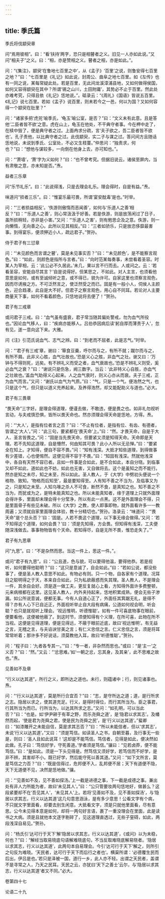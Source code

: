```yaml
---
---
---
```

title: 季氏篇
---






季氏将伐颛臾章





问“焉用彼相”。曰：“看‘扶持’两字，恐只是相瞽者之义。旧见一人亦如此说。”又问“相夫子”之义。曰：“相，亦是赞相之义。瞽者之相，亦是如此。”。

问：“《集注》，颛臾‘在鲁地七百里之中’，从《孟子》‘百里’之说，则鲁安得七百里之地？”曰：“七百里是《礼记》如此说，封周公、曲阜之地七百里。如《左传》也有一同之说，某每常疑此处。若是百里，无此间龙溪漳浦县地，又如何做得侯国，如何又容得颛臾在其中？所谓‘锡之山川，土田附庸’，其势必不止于百里。然此处亦难考究，只得且依《礼记》恁地说。”。砥录云：“《周礼》《国语》皆说五百里。《礼记》说七百里。若如《孟子》说百里，则未若今之一邑，何以为国？又如何容得一个颛臾在肚里？”

问：“诸家多把‘虎兕’喻季氏，‘龟玉’喻公室，是否？”曰：“文义未有此意。且是答他‘二臣者皆不欲’之意。虎在山上，龟玉在他处，不干典守者事。今在柙中走了，在椟中毁了，便是典守者之过。上面冉求分疏，言‘夫子欲之，吾二臣者皆不欲也’。孔子责他，以比典守者之过。此伐颛臾，实二子与谋之过。答问间方且随话恁地说，未说到季氏、公室处，不必又生枝蔓。”仲思问：“独责求，何也？”曰：“想他与谋较多，一向倒在他身上去，亦可知也。”。

问：“‘萧墙’，‘萧’字为义如何？”曰：“也不曾考究。但据旧说云，诸侯至屏内，当有肃敬之意，亦未知是否。”焘。





益者三乐章





问“乐节礼乐”。曰：“此说得浅，只是去理会礼乐。理会得时，自是有益。”焘。

味道问“损者三乐”。曰：“惟宴乐最可畏，所谓‘宴安酖毒’是也。”时举。

问：“‘三者损益相反’。‘佚游则傲惰而恶闻善’，如何与‘乐道人之善’相反？”曰：“‘乐道人之善’，则心常汲汲于好善。若是佚游，则是放荡闲过了日子，虽所损稍轻，亦非是小害。”又问：“‘乐道人之害’，则有勉思企及之意。佚游，则一向懒惰，无向善之心。此所以见其相反。”曰：“三者如骄乐，只是放恣侈靡最害事。到得宴乐，便须狎近小人，疏远君子。”贺孙。





侍于君子有三愆章





问：“‘未见颜色而言谓之瞽’，莫是未见事实否？”曰：“‘未见颜色’，是不能察言观色。”曰：“如此，则颜色是指所与言者。”曰：“向时范某每奏事，未尝看着圣容。时某人为宰相，云：‘此公必不久居此。’未几，果以言不行而去。人或问之。云：‘若看圣容，安能自尽其言？’自是说得好。但某思之，不如此。对人主言，也须看他意思是如何，或有至诚倾听之意，或不得已，貌为许可。自家这里也须察言观色，因而尽诱掖之方。不可泛然言之，使泛然受之而已。固是有一般小人，伺侯人主颜色，迎合趋凑，此自是大不好。但君子之察言观色，用心自不同耳。若论对人主要商量天下事，如何不看着颜色，只恁地说将去便了！”贺孙。





君子有三戒章





或问君子三戒。曰：“血气虽有盛衰，君子常当随其偏处警戒，勿为血气所役也。”因论血气移人，曰：“疾病亦能移人。吕伯恭因病后读‘躬自厚而薄责于人’，忽有见，遂一意向这下来。大雅。

问《注》引范氏说血气、志气之辨。曰：“到老而不屈者，此是志气。”时举。

问：“‘君子有三戒’章，谢曰：‘箪食豆羹，呼尔而与之，有所不就；蹴尔而与之，有所不屑。此非义心胜，血气壮故也。’恐是义心之胜，非血气之壮。谢又曰：‘万钟与不得则死，远矣。有不辨礼义而受之者，血气衰故也。’恐是不辨礼义则受，奚必血气之衰？”曰：“谢说只是伤急，阙三数字。当云：‘此非特义心自胜，亦血气之壮故也。’盖血气助得义心起来。人之血气衰时，则义心亦从而衰。夫子三戒，正为血气而言。”又问：“谢氏以血气为气质。”曰：“气，只是一个气。便浩然之气，也只是这个气，但只是以道义充养起来。及养得浩然，却又能配助义与道也。”必大。





君子有三畏章





“畏天命”三字好。是理会得道理，便谨去做，不敢违，便是畏之也。如非礼勿视听言动，与夫戒慎恐惧，皆所以畏天命也。然亦须理会得天命是恁地，方得。焘。

问：“‘大人’，是指有位者言之否？”曰：“不止有位者，是指有位、有齿、有德者，皆谓之‘大人’。”问：“此三句，要紧都在‘畏天命’上。”曰：“然。才畏天命，自是于大人、圣言皆畏之。”问：“固是当先畏天命，但要紧又须是知得天命。天命即是天理。若不先知这道理，自是懵然，何由知其可畏？此小人所以无忌惮。”曰：“要紧全在知上。才知得，便自不容不畏。”问：“知有浅深。大抵才知些道理，到得做事有少差错，心也便惕然。这便见得不容于不畏。”曰：“知固有浅深。然就他浅深中，各自有天然不容已者。且如一件事是合如此，是不合如此，本自分晓。到临事又却不如此，道如此也不妨，如此也无害，又自做将去。这个是虽知之而不能行。然亦是知之未尽，知之未至，所以如此。圣人教人，于《大学》中劈初头便说一个格物、致知。‘物格而后知至’，最是要知得至。人有知不善之不当为，及临事又为之，只是知之未至。人知乌喙之杀人不可食，断然不食，是真知之也。知不善之不当为，而犹或为之，是特未能真知之也。所以未能真知者，缘于道理上只就外面理会得许多，里面却未理会得十分莹净，所以有此一点黑。这不是外面理会不得，只是里面骨子有些见未破。所以《大学》之教，使人即事即物，就外面看许多一一教周遍；又须就自家里面理会体验，教十分精切也。”贺孙。洛录云：“味道问：‘“畏天命”是个总头否？’曰：‘固是。人若不畏这个道理，以下事无缘会做得。’又问：‘若不知得这个道理，如何会畏？’曰：‘须是先知得，方会畏。但知得有浅深，工夫便随深浅做去。事事物物皆有个天命。若知得尽，自是无所不畏，惟恐走失了。’”





君子有九思章





问“九思”。曰：“不是杂然而思。当这一件上，思这一件。”。

或问“君子有九思”。曰：“公且道，色与貌，可以要得他温，要得他恭。若是视听，如何要得他聪明？”曰：“这只是意诚了，自会如此。”曰：“若如公说，都没些事了，便是圣人教人意思不如此。有物必有则。只一个物，自各家有个道理。况耳目之聪明得之于天，本来自合如此，只为私欲蔽惑而失其理。圣人教人，不是理会一件，其余自会好。须是逐一做工夫，更反复就心上看，方知得外面许多费整顿，元来病根都在这里。这见圣人教人，内外夹持起来，恁地积累成熟，便会无些子渗漏。如公所说意诚，便都无事。今有人自道心正了，外面任其箕踞无礼，是得不得？亦有人心下已自近正，外面视听举止自大段有病痛，公道如何视会明，听会聪？也只是就视听上理会。‘视远惟明，听德惟聪’。如有一件可喜底物事在眼前，便要看他，这便被他蔽了。到这时节，须便知得有个义理，在所可喜，此物在所不当视。这便是见得道理，便是见得远，不蔽于眼前近底，故曰‘视远惟明’。有无益之言，无稽之言，与夫谄谀甘美之言；有仁义忠信之言。仁义忠信之言，须是将耳常常听着；那许多不好说话，须莫教他入耳，故曰‘听德惟聪’。”贺孙。

问：“程子曰：‘九者各专其一。’”曰：“专一者，非杂然而思也。”或曰：“是‘主一’之义否？”曰：“然。”又云：“‘忿思难。’如‘一朝之忿，忘其身，及其亲’，此不思难之故也。”焘。





见善如不及章





“行义以达其道”，所行之义，即所达之道也。未行，则蕴诸中；行，则见诸事也。焘。

问：“‘行义以达其道’，莫是所行合宜否？”曰：“志，是守所达之道；道，是行所求之志。隐居以求之，使其道充足。行义，是得时得位，而行其所当为。臣之事君，行其所当为而已。行所当为，以达其所求之志。”又问：“如孔明，可以当此否？”曰：“也是。如‘伊尹耕于有莘之野，而乐尧舜之道’，是‘隐君以求其志’。及幡然而起，‘使是君为尧舜之君，使是民为尧舜之民’，是‘行义以达其道’。”蜚卿曰：“如漆雕开之未能自信，莫是求其志否？”曰：“所以未能信者，但以‘求其志’，未说‘行义以达其道’。”又曰：“须是笃信。如读圣人之书，自朝至暮，及行事无一些是，则曰：‘圣人且如此说耳！’这却是不能笃信。笃信者，见得是如此，便决然如此做。孔子曰：‘笃信好学，守死善道。’学者须是笃信。”骧曰：“见若卤莽，便不能笃信。”曰：“是如此。须是一下头见得是。然笃信又须好学，若笃信而不好学，是非不辨，其害却不小。既已好学，然后能守死以善其道。”又问：“如下文所言，莫是笃信之力否？”曰：“既是信得过，危邦便不入，乱邦便不居；天下有道便不隐，天下无道便不见，决然是恁地做。”骧。

问：“‘见善如不及，见不善如探汤。’上一截是进德之事，下一截是成德之事。兼出处有非人力所能为者，故曰‘未见其人’。”曰：“公只管要妆两句恁地好，做甚么？这段紧要却不在‘吾见其人’，‘未见其人’上。若将‘见善如不及，见不善如探汤’，与‘隐居以求其志，行义以达其道’这几句意思涵泳，是有多少意思！公看文字有个病，不只就文字里面看，却要去别生闲意。大抵看文字，须是只就他里面看，尽有意思。公今未见得本意是如何，却将一两句好言语，裹了一重没理会在里面，此是读书之大病。须是且就他本文逐字剔碎了，见这道理直透过，无些子窒碍，如此，两段浅深自易见。”贺孙。

问：“杨氏引‘达可行于天下’解‘隐居以求其志，行义以达其道’，《或问》以为未稳，何也？”曰：“解经当取易晓底句语解难晓底句，不当反取难晓底解易晓者。‘隐居以求其志，行义以达其道’，此两句本自易理会。今引‘达可行于天下’解之，则所引之句反为难晓。‘天民者，达可行于天下而后行之者也’。横渠所谓：‘必德覆生民而后出，伊吕是也。’若只是泽被一国，道行一乡，此人亦不轻。出谓之天民者，盖谓不是寻常之人，乃天之民耳。天民之云，亦犹曰‘天下之善士’云尔，与‘隐居以求其志，行义以达其道’者又不同。”必大。





卷第四十七





论语二十九